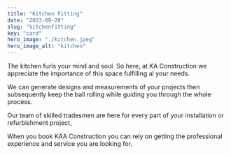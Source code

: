 ```yaml
---
title: "Kitchen Fitting"
date: "2023-09-20"
slug: "kitchenfitting"
key: "card"
hero_image: "./kitchen.jpeg"
hero_image_alt: "kitchen"
---
```



The kitchen furls your mind and soul. So here, at KA Construction we appreciate the importance of this space fulfilling al your needs. 

We can generate designs and measurements of your projects then subsequently keep the ball rolling while guiding you through the whole process.

Our team of skilled tradesmen are here for every part of your installation or refurbishment project, 

When you book KAA Construction you can rely on getting the professional experience and service you are looking for.
